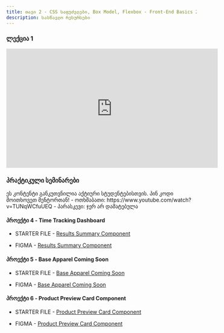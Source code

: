 ```yaml
---
title: თავი 2 - CSS საფუძვლები, Box Model, Flexbox - Front-End Basics 2024W
description: სასწავლო რესურსები
---
```


### ლექცია 1

<iframe
  width="560"
  height="315"
  src="https://www.youtube.com/embed/X4TGvajiT6c?si=FOOsPFuXVBlynuTD"
  title="YouTube video player"
  frameborder="0"
  allow="accelerometer; autoplay; clipboard-write; encrypted-media; gyroscope; picture-in-picture; web-share"
  allowFullScreen
></iframe>

### პრაქტიკული სემინარები

<Card>
  <PinCodeProtectedContent>
    <Locked>
      ეს კონტენტი განკუთვნილია აქტიური სტუდენტებისთვის. პინ კოდი მოითხოვეთ
      მენტორთან!
    </Locked>
    <Unlocked>
      - ოთხშაბათი: https://www.youtube.com/watch?v=TUNqWCfuUEQ
      - პარასკევი: ჯერ არ დამატებულა
    </Unlocked>
  </PinCodeProtectedContent>
</Card>


#### პროექტი 4 - Time Tracking Dashboard

- STARTER FILE - [Results Summary Component](https://drive.google.com/file/d/15AqODpAU69b8tVcMxudjIc6hoUeRsE8V/view?usp=sharing)

- FIGMA - [Results Summary Component](https://www.figma.com/file/csKwsbfe5ABdQCBP2Lx2qX/results-summary-component?type=design&node-id=14-2&mode=design&t=VdnIya9Du6qihpfW-0)

#### პროექტი 5 - Base Apparel Coming Soon

- STARTER FILE - [Base Apparel Coming Soon](https://drive.google.com/file/d/1nb4TyVLFlvQgrh3ZvjgTGBDegrIs8Q2q/view?usp=sharing)

- FIGMA - [Base Apparel Coming Soon](https://www.figma.com/file/yoBNLBjf8blPsogpgoS9iz/base-apparel-coming-soon-page?type=design&node-id=0-1&mode=design&t=x9bN0iWMWQx2OW3i-0)

#### პროექტი 6 - Product Preview Card Component

- STARTER FILE - [Product Preview Card Component](https://drive.google.com/file/d/1Y1N41ddL6diSlSoOpeMNQkvHofhjbXSd/view?usp=sharing)

- FIGMA - [Product Preview Card Component](https://www.figma.com/file/qjd6RRwALgc3P2HdBChdm3/product-preview-card-component?type=design&mode=design&t=VdnIya9Du6qihpfW-0)
